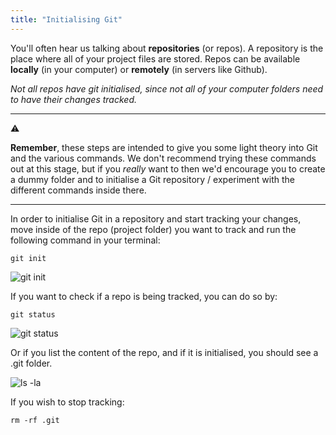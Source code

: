 ```yaml
---
title: "Initialising Git"
---
```


You'll often hear us talking about **repositories** (or repos). 
A repository is the place where all of your project files are stored. 
Repos can be available **locally** (in your computer) or **remotely** (in servers like Github).

*Not all repos have git initialised, since not all of your computer folders need to have their changes tracked.*

***

:warning:

**Remember**, these steps are intended to give you some light theory into Git and the various commands. We don't recommend trying these commands out at this stage, but if you *really* want to then we'd encourage you to create a dummy folder and to initialise a Git repository / experiment with the different commands inside there.

***

In order to initialise Git in a repository and start tracking your changes, move inside of the repo (project folder) you want to track and run the following command in your terminal:

```
git init
```

![git init](https://firebasestorage.googleapis.com/v0/b/avocado-on-toast.appspot.com/o/images%2Fee02f3e96c584fd322a7aed421e1801808de64d02f13b0e78aafd9c70135.png?alt=media&token=5ca04b60-c562-4a0a-b581-51f26683b520)

If you want to check if a repo is being tracked, you can do so by:

```
git status
```

![git status](https://firebasestorage.googleapis.com/v0/b/avocado-on-toast.appspot.com/o/images%2F24673ec3c43a727c11ce43f5e9cb8579313f99627ccd2ea5d750bf093ecf.png?alt=media&token=4a8a3799-193e-460e-9440-220bf443124d)

Or if you list the content of the repo, and if it is initialised, you should see a .git folder.

![ls -la](https://firebasestorage.googleapis.com/v0/b/avocado-on-toast.appspot.com/o/images%2Fb18c6baed7a304c6a4cf8f45f5602d60c906c9635d1d8190ed549907bda5.png?alt=media&token=7bf94b93-d1b5-4946-913e-35c16c62b086)

If you wish to stop tracking:

```
rm -rf .git
```